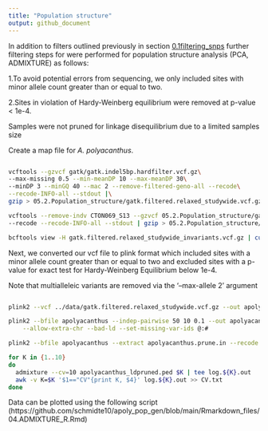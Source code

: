 ```yaml
---
title: "Population structure"
output: github_document 
--- 
```


In addition to filters outlined previously in section [0.1filtering_snps](https://github.com/schmidte10/Chapter2_Genetics/blob/main/01.filtering_snps.md) further filtering steps for were performed for population structure analysis (PCA, ADMIXTURE) as follows: 

1.To avoid potential errors from sequencing, we only included sites with minor allele count greater than or equal to two.

2.Sites in violation of Hardy-Weinberg equilibrium were removed at p-value < 1e-4. 

Samples were not pruned for linkage disequilibrium due to a limited samples size 



Create a map file for _A. polyacanthus_.  

```bash 

vcftools --gzvcf gatk/gatk.indel5bp.hardfilter.vcf.gz\
--max-missing 0.5 --min-meanDP 10 --max-meanDP 30\
--minDP 3 --minGQ 40 --mac 2 --remove-filtered-geno-all --recode\
--recode-INFO-all --stdout |\
gzip > 05.2.Population_structure/gatk.filtered.relaxed_studywide.vcf.gz

vcftools --remove-indv CTON069_S13 --gzvcf 05.2.Population_structure/gatk.filtered.relaxed_studywide.vcf.gz\
--recode --recode-INFO-all --stdout | gzip > 05.2.Population_structure/gatk.filtered.relaxed_studywide_invariants.vcf.gz 

bcftools view -H gatk.filtered.relaxed_studywide_invariants.vcf.gz | cut -f 1 | uniq | awk '{print $0"\t"$0 }' > relaxed_studywide_invariants.chrom-map.txt
```
Next, we converted our vcf file to plink format which included sites with a minor allele count greater than or equal to two and excluded sites with a p-value for exact test for Hardy-Weinberg Equilibrium below 1e-4. 

Note that multialleleic variants are removed via the '--max-allele 2' argument

```bash 

plink2 --vcf ../data/gatk.filtered.relaxed_studywide.vcf.gz --out apolyacanthus --allow-extra-chr --max-alleles 2 --make-bed --set-missing-var-ids @:# --double-id --geno 0.1 --mac 2 --hwe 0.0001

plink2 --bfile apolyacanthus --indep-pairwise 50 10 0.1 --out apolyacanthus \
    --allow-extra-chr --bad-ld --set-missing-var-ids @:#

plink2 --bfile apolyacanthus --extract apolyacanthus.prune.in --recode ped --allow-extra-chr --out apolyacanthus_ldpruned  

```
```bash 
for K in {1..10} 
do
  admixture --cv=10 apolyacanthus_ldpruned.ped $K | tee log.${K}.out
  awk -v K=$K '$1=="CV"{print K, $4}' log.${K}.out >> CV.txt
done
```

Data can be plotted using the following script (https://github.com/schmidte10/apoly_pop_gen/blob/main/Rmarkdown_files/04.ADMIXTURE_R.Rmd)